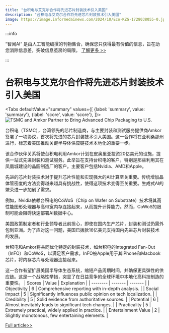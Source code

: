 ```yaml
---
title: "台积电与艾克尔合作将先进芯片封装技术引入美国"
description: "台积电与艾克尔合作将先进芯片封装技术引入美国"
image: https://image.informedainews.com/2024/10/Eco-KZG-1728038055-0.jpg
---
```



:::info

“智闻AI“ 是由人工智能编撰的刊物集合，确保您只获得最有价值的信息，旨在助您消除信息差，突破信息茧房的局限。  [了解更多 >>](/)

:::

# 台积电与艾克尔合作将先进芯片封装技术引入美国


<Tabs
	defaultValue="summary"
	values={[
	{label: 'summary', value: 'summary'},
	{label: 'score', value: 'score'},
]}>
<TabItem value="summary">
<img
  src="https://image.informedainews.com/2024/10/Eco-KZG-1728038055-0.jpg"
  alt="TSMC and Amkor Partner to Bring Advanced Chip Packaging to U.S."
/>



台积电（TSMC），台湾领先的芯片制造商，与主要封装和测试服务提供商Amkor签署了一项协议，首次将先进的芯片封装技术引入美国。这一合作将在亚利桑那州进行，标志着美国推动关键半导体供应链技术本地化的重要一步。

该合作伙伴关系将使台积电利用Amkor计划在皮奥里亚投资20亿美元的设施，提供一站式先进封装和测试服务。此举旨在支持台积电的客户，特别是那些利用其在凤凰城建设的晶圆制造厂的客户。主要客户包括Nvidia、AMD和Apple。

先进的芯片封装技术对于提升芯片性能和实现强大的AI计算至关重要。传统增加晶体管密度的方法变得越来越具有挑战性，使得这项技术变得至关重要。生成式AI的繁荣进一步加剧了需求。

例如，Nvidia依赖台积电的CoWoS（Chip on Wafer on Substrate）技术将其高性能图形处理器与高带宽内存连接起来，从而提升计算能力。然而，CoWoS的限制可能会阻碍快速部署AI数据中心。

美国政策制定者和行业领导者此前担心，即使在国内生产芯片，封装和测试仍需外包到亚洲。为了应对这一问题，美国已拨款16亿美元支持国内先进芯片封装技术的发展。

台积电和Amkor将共同优化特定的封装技术，如台积电的Integrated Fan-Out（InFO）和CoWoS，以满足客户需求。InFO被Apple用于其iPhone和Macbook芯片，将内存芯片与处理器连接起来。

这一合作有望扩展美国半导体生态系统，缩短产品周期时间，并确保更具弹性的供应链。这是一个战略性举措，突显了在日益竞争的全球环境中本地化高科技制造的重要性。
</TabItem>
<TabItem value="score">
	| Scores     | Value   | Explanation |
	| -------- | ------- | ------- |
	| Objectivity  | 6    | Comprehensive reporting with in-depth analysis.    |
	| Social Impact | 5     | Significantly influences public opinion on tech localization.    |
	| Credibility    | 5    | Solid evidence from authoritative sources.    |
	| Potential    | 6    | Almost inevitably leads to significant tech changes.    |
	| Practicality    | 5    | Extremely practical, widely applied in practice.    |
	| Entertainment Value    | 2    | Slightly monotonous, few entertaining elements.    |
</TabItem>
</Tabs>

[Full article>>](https://asia.nikkei.com/Business/Tech/Semiconductors/TSMC-Amkor-to-bring-advanced-chip-packaging-to-U.S.-for-first-time)
